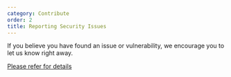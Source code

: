 ```yaml
---
category: Contribute
order: 2
title: Reporting Security Issues
---
```


If you believe you have found an issue or vulnerability, we encourage you to let us know right away.

[Please refer for details](https://www.morganstanley.com/vulnerability-disclosure)
